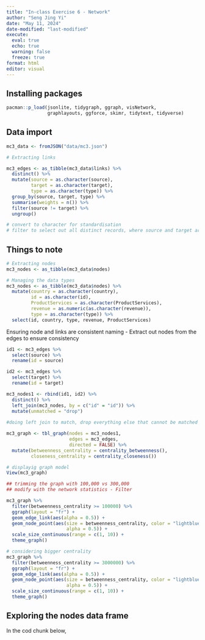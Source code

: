 ```yaml
---
title: "In-class Exercise 6 - Network"
author: "Seng Jing Yi"
date: "May 11, 2024"
date-modified: "last-modified"
execute: 
  eval: true
  echo: true
  warning: false
  freeze: true
format: html
editor: visual
---
```


## Installing packages

```r
pacman::p_load(jsonlite, tidygraph, ggraph, visNetwork, 
               graphlayouts, ggforce, skimr, tidytext, tidyverse)
```

## Data import

```r
mc3_data <- fromJSON("data/mc3.json")
```

```r
# Extracting links 

mc3_edges <- as_tibble(mc3_data$links) %>%
  distinct() %>%
  mutate(source = as.character(source), 
         target = as.character(target), 
         type = as.character(type)) %>%
  group_by(source, target, type) %>%
  summarise(weights = n()) %>%
  filter(source != target) %>%
  ungroup()

# convert to character for standardisation
# filter to select out all distinct records, where source and target are different entity
```

::: callout-note
## Things to note
:::

```r
# Extracting nodes
mc3_nodes <- as_tibble(mc3_data$nodes)

# Managing the data types 
mc3_nodes <- as_tibble(mc3_data$nodes) %>%
  mutate(country = as.character(country), 
         id = as.character(id), 
         ProductServices = as.character(ProductServices), 
         revenue = as.numeric(as.character(revenue)), 
         type = as.character(type)) %>%
  select(id, country, type, revenue, ProductServices)
```

Ensuring node and links are consistent naming - Extract out nodes from the edges to ensure consistency

```r
id1 <- mc3_edges %>%
  select(source) %>%
  rename(id = source)

id2 <- mc3_edges %>%
  select(target) %>% 
  rename(id = target)

mc3_nodes1 <- rbind(id1, id2) %>%   
  distinct() %>%   
  left_join(mc3_nodes, by = c("id" = "id")) %>%   
  mutate(unmatched = "drop")
  
#doing left join to match, drop everything else that cannot be matched
```

```r
mc3_graph <- tbl_graph(nodes = mc3_nodes1, 
                       edges = mc3_edges, 
                       directed = FALSE) %>%
  mutate(betweenness_centrality = centrality_betweenness(), 
         closeness_centrality = centrality_closeness())
```

```r
# displayig graph model
View(mc3_graph)
```

```r
## trimming the graph with 100,000 vs 300,000
## modify with the network statistics - Filter 

mc3_graph %>%
  filter(betweenness_centrality >= 100000) %>%
  ggraph(layout = "fr") +
  geom_edge_link(aes(alpha = 0.5)) +
  geom_node_point(aes(size = betweenness_centrality, color = "lightblue", 
                      alpha = 0.5)) +
  scale_size_continuous(range = c(1, 10)) +
  theme_graph()
```

```r
# considering bigger centrality 
mc3_graph %>%
  filter(betweenness_centrality >= 3000000) %>%
  ggraph(layout = "fr") +
  geom_edge_link(aes(alpha = 0.5)) +
  geom_node_point(aes(size = betweenness_centrality, color = "lightblue", 
                      alpha = 0.5)) +
  scale_size_continuous(range = c(1, 10)) +
  theme_graph()
```

## Exploring the nodes data frame

In the cod chunk below,

```r

```
